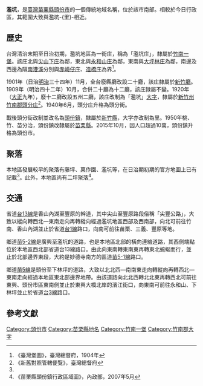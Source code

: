 {{noteTA　
|1 = zh-cn:庄; zh-hk:庄; zh-tw:庄;
}}
'''濫坑'''，是[[臺灣|臺灣]][[苗栗縣|苗栗縣]][[頭份市|頭份市]]的一個傳統地域名稱，位於該市南部。相較於今日行政區，其範圍大致與濫坑-{里}-相近。

==歷史==
台灣清治末期至日治初期，濫坑地區為一街庄，稱為「濫坑庄」，隸屬於[[竹南一堡|竹南一堡]]。該庄北與[[尖山下庄|尖山下庄]]為鄰，東北與[[永和山庄|永和山庄]]為鄰，東南與[[大坪林_(苗栗縣三灣鄉)|大坪林庄]]為鄰，南邊及西邊為隔[[南港溪_(苗栗縣)|南港溪]]分別與[[赤崎仔庄|赤崎仔庄]]、[[造橋_(大字)|造橋庄]]為界<ref name="臺灣堡圖">《臺灣堡圖》，臺灣總督府，1904年</ref>。

1901年（日治[[明治|明治]]三十四年）11月，全台廢縣廳改設二十廳，該庄隸屬於[[新竹廳|新竹廳]]。1909年（明治四十二年）10月，合併二十廳為十二廳，該庄隸屬不變。1920年（[[大正|大正]]九年），廢十二廳改設五州二廳，該庄改制為「濫坑」[[大字|大字]]，隸屬於[[新竹州|新竹州]][[竹南郡|竹南郡]][[頭分庄|頭分庄]]<ref>《新舊對照管轄便覽》，臺灣總督府</ref>。1940年6月，頭分庄升格為頭分街。

戰後頭分街改制並改名為[[頭份鎮|頭份鎮]]，隸屬於[[新竹縣|新竹縣]]，大字亦改制為里。1950年桃、竹、苗分治，頭份鎮改隸屬於[[苗栗縣|苗栗縣]]。2015年10月，因人口超過10萬，頭份鎮升格為頭份市。

==聚落==
本地區發展較早的聚落有藤坪、菓作園、濫坑等，在日治期初期的官方地圖上已有記載<ref name="臺灣堡圖"/>。此外，本地區尚有二坪聚落<ref>《苗栗縣頭份鎮行政區域圖》，內政部，2007年5月</ref>。

==交通==
省道[[台13線|台13線]]是香山內湖至豐原的幹道，其中尖山至豐原路段俗稱「尖豐公路」，大致以縱向轉西北—東南走向再轉縱向經過濫坑地區西部及西南部，向北可前往竹南、香山內湖並止於省道[[台1線|台1線]]路口，向南可前往苗栗、三義、豐原等地。

鄉道[[苗5-2線|苗5-2線]]是廣興至濫坑的道路，也是本地區北部的橫向連絡道路，其西側端點位於本地區西北部省道台13線路口。由此向東南轉東南東再轉東北蜿蜒而行，並止於北部邊界東段，大約是妙德寺南方的區道[[苗5-1線|苗5-1線]]路口。

鄉道[[苗5線|苗5線]]是頭份至下林坪的道路，大致以北北西—南南東走向轉縱向再轉西北—東南走向經過本地區東北部邊界地帶。由該道路向北北西轉北北東再轉西北可前往東興、頭份市區東南側並止於東興大橋北岸的濱江街口，向東南可前往永和山、下林坪並止於省道[[台3線|台3線]]路口。

==參考文獻==
{{reflist}}

{{竹南郡}}

[[Category:頭份市|Category:頭份市]]
[[Category:苗栗縣地名|Category:苗栗縣地名]]
[[Category:竹南一堡|Category:竹南一堡]]
[[Category:竹南郡大字|Category:竹南郡大字]]